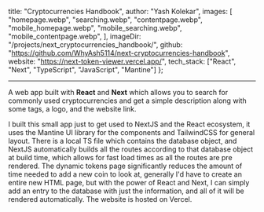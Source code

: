 
  title: "Cryptocurrencies Handbook",
  author: "Yash Kolekar",
  images: [
    "homepage.webp",
    "searching.webp",
    "contentpage.webp",
    "mobile_homepage.webp",
    "mobile_searching.webp",
    "mobile_contentpage.webp",
  ],
  imageDir: "/projects/next_cryptocurrencies_handbook/",
  github: "https://github.com/WhyAsh5114/next-cryptocurrencies-handbook",
  website: "https://next-token-viewer.vercel.app/",
  tech_stack: ["React", "Next", "TypeScript", "JavaScript", "Mantine"]
};

<ProjectHeader title={metadata.title} github={metadata.github} website={metadata.website} />

---

A web app built with **React** and **Next** which allows you
to search for commonly used cryptocurrencies and get a simple description
along with some tags, a logo, and the website link.

<Carousel imageDir={metadata.imageDir} images={metadata.images} />

I built this small app just to get used to NextJS and the React ecosystem,
it uses the Mantine UI library for the components and TailwindCSS for general layout.
There is a local TS file which contains the database object, and NextJS automatically
builds all the routes according to that database object at build time, which allows for 
fast load times as all the routes are pre rendered. The dynamic tokens page significantly
reduces the amount of time needed to add a new coin to look at, generally I'd have to create
an entire new HTML page, but with the power of React and Next, I can simply add an entry to the
database with just the information, and all of it will be rendered automatically. The website
is hosted on Vercel.

<TechStack tech_stack={metadata.tech_stack} />
